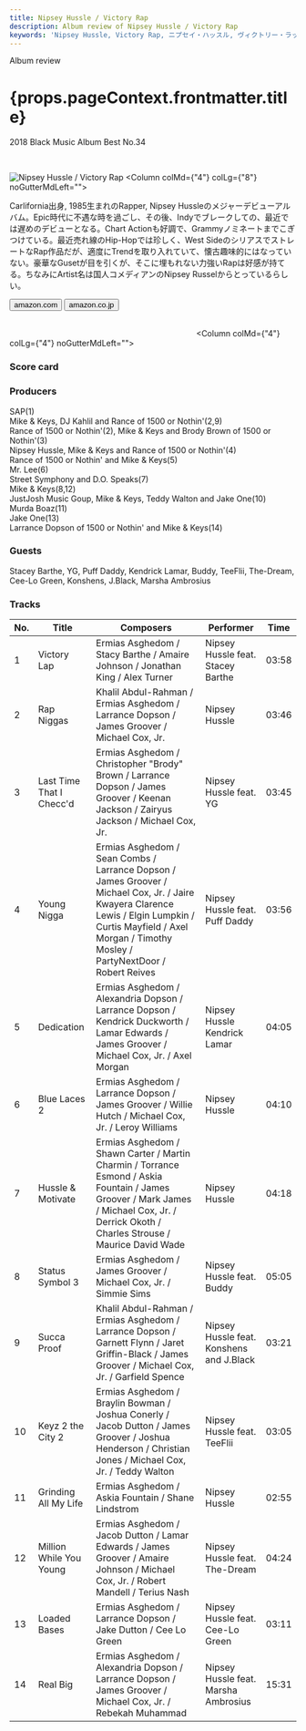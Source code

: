 ```yaml
---
title: Nipsey Hussle / Victory Rap
description: Album review of Nipsey Hussle / Victory Rap
keywords: 'Nipsey Hussle, Victory Rap, ニプセイ・ハッスル, ヴィクトリー・ラップ'
---
```




<p className="largeP">Album review</p>
<h1 className="h1--no--margin">{props.pageContext.frontmatter.title}</h1>
<p className="largeP"><Link to="/best50/2018/">2018 Black Music Album Best No.34</Link></p>

<br/>
<Row  className="image-card-group">
	<Column colMd={"3"} colLg={"4"} noGutterMdLeft="">
       <ImageCard>

![Nipsey Hussle / Victory Rap](../../images/cd/nipseyhussle1L.jpg) 
</ImageCard>
	</Column>
	<Column colMd={"4"} colLg={"8"} noGutterMdLeft="">
	<p>
	Carlifornia出身, 1985生まれのRapper, Nipsey Hussleのメジャーデビューアルバム。Epic時代に不遇な時を過ごし、その後、Indyでブレークしての、最近では遅めのデビューとなる。Chart Actionも好調で、Grammyノミネートまでこぎつけている。最近売れ線のHip-Hopでは珍しく、West SideのシリアスでストレートなRap作品だが、適度にTrendを取り入れていて、懐古趣味的にはなっていない。豪華なGusetが目を引くが、そこに埋もれない力強いRapは好感が持てる。ちなみにArtist名は国人コメディアンのNipsey Russelからとっているらしい。
	</p>
	<div>
	  <Button className="button-right-mergin"  href="https://amzn.to/3dJqGif" kind="primary" size="small" renderIcon={ArrowUpRight24}>
      amazon.com
    </Button>
		<Button className="button-right-mergin"  href="https://amzn.to/2ZlzO7D" kind="secondary" size="small" renderIcon={ArrowUpRight24}>
      amazon.co.jp
    </Button>
	</div>
	<a style="display:inline-block;overflow:hidden;background:url(https://linkmaker.itunes.apple.com/ja-jp/lockup.svg?releaseDate=2018-02-16&kind=album&bubble=apple_music&style=mono-black) no-repeat;width:180px;height:45px;" href="https://geo.music.apple.com/jp/album/victory-lap/1316706552?mt=1&app=music&ls=1&at=11lcug"></a>
	<a style="display:inline-block;overflow:hidden;background:url(https://linkmaker.itunes.apple.com/ja-jp/badge-lrg.svg?releaseDate=2018-02-16T00:00:00Z&kind=album&bubble=itunes_music) no-repeat;width:140px;height:45px;" href="https://geo.music.apple.com/jp/album/victory-lap/1316706552?app=itunes&at=11lcug"></a>
	</Column>
</Row>
<Row >
	<Column colMd={"4"} colLg={"4"} noGutterMdLeft="">
<div>
    <h3>Score card</h3>
	<SliderJS1 value="1" />
    <SliderJS2 value="1" />
	<SliderJS3 value="2" />
    <SliderJS4 value="8" />
</div>
</Column>
<Column colMd={"8"} colLg={"8"} noGutterMdLeft="">
<div>
<h3>Producers</h3>
<p>
SAP(1)
<br/>Mike & Keys, DJ Kahlil and Rance of 1500 or Nothin'(2,9)
<br/>Rance of 1500 or Nothin'(2), Mike & Keys and Brody Brown of 1500 or Nothin'(3)
<br/>Nipsey Hussle, Mike & Keys and Rance of 1500 or Nothin'(4)
<br/>Rance of 1500 or Nothin' and Mike & Keys(5)
<br/>Mr. Lee(6)
<br/>Street Symphony and D.O. Speaks(7)
<br/>Mike & Keys(8,12)
<br/>JustJosh Music Goup, Mike & Keys, Teddy Walton and Jake One(10)
<br/>Murda Boaz(11)
<br/>Jake One(13)
<br/>Larrance Dopson of 1500 or Nothin' and Mike & Keys(14)
</p>
<h3>Guests</h3>
<p>
Stacey Barthe, YG, Puff Daddy, Kendrick Lamar, Buddy, TeeFlii, The-Dream, Cee-Lo Green, Konshens, J.Black, Marsha Ambrosius
</p>
</div>
</Column>
</Row>

<h3>Tracks</h3>

| No. |	 Title                   |	 Composers                                                                                                                                                                                                       |	 Performer                              | Time	|
| --- |	------------------------ | ----------------------------------------------------------------------------------------------------------------------------------------------------------------------------------------------------------------- | ---------------------------------------- | ----- |
| 1	  |	Victory Lap              | Ermias Asghedom / Stacy Barthe / Amaire Johnson / Jonathan King / Alex Turner                                                                                                                                     | Nipsey Hussle feat. Stacey Barthe       	| 03:58 |
| 2	  |	Rap Niggas               | Khalil Abdul-Rahman / Ermias Asghedom / Larrance Dopson / James Groover / Michael Cox, Jr.                                                                                                                        | Nipsey Hussle                           	| 03:46 |
| 3	  |	Last Time That I Checc'd | Ermias Asghedom / Christopher "Brody" Brown / Larrance Dopson / James Groover / Keenan Jackson / Zairyus Jackson / Michael Cox, Jr.                                                                               | Nipsey Hussle feat. YG                  	| 03:45 |
| 4	  |	Young Nigga              | Ermias Asghedom / Sean Combs / Larrance Dopson / James Groover / Michael Cox, Jr. / Jaire Kwayera Clarence Lewis / Elgin Lumpkin / Curtis Mayfield / Axel Morgan / Timothy Mosley / PartyNextDoor / Robert Reives | Nipsey Hussle feat. Puff Daddy          	| 03:56 |
| 5	  |	Dedication               | Ermias Asghedom / Alexandria Dopson / Larrance Dopson / Kendrick Duckworth / Lamar Edwards / James Groover / Michael Cox, Jr. / Axel Morgan                                                                       | Nipsey Hussle Kendrick Lamar            	| 04:05 |
| 6	  |	Blue Laces 2             | Ermias Asghedom / Larrance Dopson / James Groover / Willie Hutch / Michael Cox, Jr. / Leroy Williams                                                                                                              | Nipsey Hussle                           	| 04:10 |
| 7	  |	Hussle & Motivate        | Ermias Asghedom / Shawn Carter / Martin Charmin / Torrance Esmond / Askia Fountain / James Groover / Mark James / Michael Cox, Jr. / Derrick Okoth / Charles Strouse / Maurice David Wade                         | Nipsey Hussle                           	| 04:18 |
| 8	  |	Status Symbol 3          | Ermias Asghedom / James Groover / Michael Cox, Jr. / Simmie Sims                                                                                                                                                  | Nipsey Hussle feat. Buddy               	| 05:05 |
| 9	  |	Succa Proof              | Khalil Abdul-Rahman / Ermias Asghedom / Larrance Dopson / Garnett Flynn / Jaret Griffin-Black / James Groover / Michael Cox, Jr. / Garfield Spence                                                                | Nipsey Hussle feat. Konshens and J.Black	| 03:21 |
| 10  |	Keyz 2 the City 2        | Ermias Asghedom / Braylin Bowman / Joshua Conerly / Jacob Dutton / James Groover / Joshua Henderson / Christian Jones / Michael Cox, Jr. / Teddy Walton                                                           | Nipsey Hussle feat. TeeFlii             	| 03:05 |
| 11  |	Grinding All My Life     | Ermias Asghedom / Askia Fountain / Shane Lindstrom                                                                                                                                                                | Nipsey Hussle                           	| 02:55 |
| 12  |	Million While You Young  | Ermias Asghedom / Jacob Dutton / Lamar Edwards / James Groover / Amaire Johnson / Michael Cox, Jr. / Robert Mandell / Terius Nash                                                                                 | Nipsey Hussle feat. The-Dream           	| 04:24 |
| 13  |	Loaded Bases             | Ermias Asghedom / Larrance Dopson / Jake Dutton / Cee Lo Green                                                                                                                                                    | Nipsey Hussle feat. Cee-Lo Green        	| 03:11 |
| 14  |	Real Big                 | Ermias Asghedom / Alexandria Dopson / Larrance Dopson / James Groover / Michael Cox, Jr. / Rebekah Muhammad                                                                                                       | Nipsey Hussle feat. Marsha Ambrosius    	| 15:31 |

